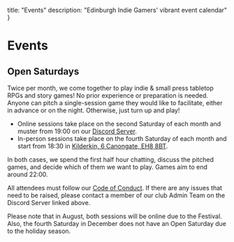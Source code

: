 
  title: "Events"
  description: "Edinburgh Indie Gamers' vibrant event calendar"
}

# Events

## Open Saturdays

Twice per month, we come together to play indie & small press tabletop RPGs and story games! No prior experience or preparation is needed. Anyone can pitch a single-session game they would like to facilitate, either in advance or on the night. Otherwise, just turn up and play!

* Online sessions take place on the second Saturday of each month and muster from 19:00 on our [Discord Server](https://discord.gg/6vNbsq5tSV).
* In-person sessions take place on the fourth Saturday of each month and start from 18:30 in [Kilderkin, 6 Canongate, EH8 8BT](https://kilderkingroup.co.uk/kilderkin-2/).

In both cases, we spend the first half hour chatting, discuss the pitched games, and decide which of them we want to play. Games aim to end around 22:00. 

All attendees must follow our [Code of Conduct](https://edinburgh-indie-gamers.netlify.app/code-of-conduct). If there are any issues that need to be raised, please contact a member of our club Admin Team on the Discord Server linked above. 

Please note that in August, both sessions will be online due to the Festival. Also, the fourth Saturday in December does not have an Open Saturday due to the holiday season. 


